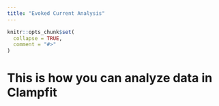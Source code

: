 ```yaml
---
title: "Evoked Current Analysis"
---
```


```r
knitr::opts_chunk$set(
  collapse = TRUE,
  comment = "#>"
)
```

# This is how you can analyze data in Clampfit
